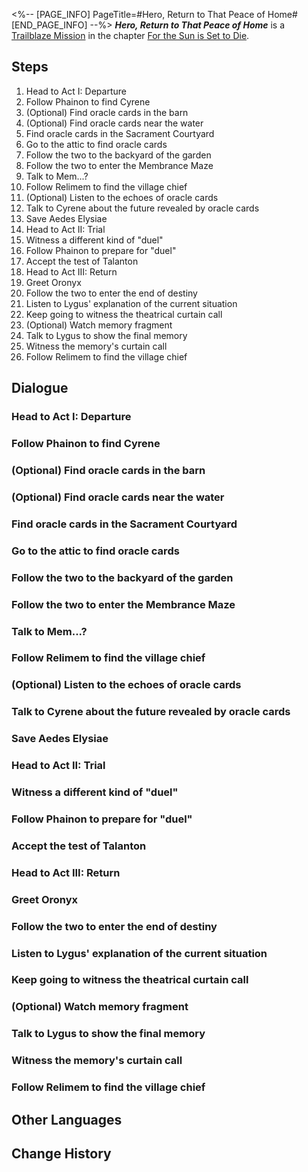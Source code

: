 <%-- [PAGE_INFO]
PageTitle=#Hero, Return to That Peace of Home#
[END_PAGE_INFO] --%>
{{Stub|Dialogue.}}
{{Mission Infobox
|id            = 1040502
|title         = 
|image         = <!--Mission Hero, Return to That Peace of Home.png-->
|type          = Trailblaze
|event_name    = 
|chapter       = For the Sun is Set to Die
|requirements  = {{subst:void|<!--Unknown: {"Type":"Manual"}-->}}
|summary       = <!--official mission summary from Fate's Atlas-->
|characters    = "Healer"; "Ruler"; "Scholar"; "Servant"; "Servant" & "Healer"; "Traveler"; "Weaver"; Aglaea; Anaxa & Phainon; Castorice; Child; Cipher; Cyrene; Dolimem; Female voice coming from afar; Hunter; Livia; Lygus; Mydei; Phainon; Piso; Pythias; Relimem; Trailblazer; Trinnon
|startLocation = [[Amphoreus]] - [[Act I: Departure]]
|world         = Amphoreus
|area          = Act I: Departure
|prev          = 
|next          = 
|rewards       = Traveler's Guide*12; Refined Aether*12; Lost Crystal*12; Credit*150,000
}}
'''''Hero, Return to That Peace of Home''''' is a [[Trailblaze Mission]] in the chapter [[For the Sun is Set to Die]].

==Steps==
# Head to Act I: Departure
# Follow Phainon to find Cyrene
# (Optional) Find oracle cards in the barn
# (Optional) Find oracle cards near the water
# Find oracle cards in the Sacrament Courtyard
# Go to the attic to find oracle cards
# Follow the two to the backyard of the garden
# Follow the two to enter the Membrance Maze
# Talk to Mem...?
# Follow Relimem to find the village chief
# (Optional) Listen to the echoes of oracle cards
# Talk to Cyrene about the future revealed by oracle cards
# Save Aedes Elysiae
# Head to Act II: Trial
# Witness a different kind of "duel"
# Follow Phainon to prepare for "duel"
# Accept the test of Talanton
# Head to Act III: Return
# Greet Oronyx
# Follow the two to enter the end of destiny
# Listen to Lygus' explanation of the current situation
# Keep going to witness the theatrical curtain call
# (Optional) Watch memory fragment
# Talk to Lygus to show the final memory
# Witness the memory's curtain call
# Follow Relimem to find the village chief

<!--
==Gameplay Notes==

--><!--
==Trial Character==

-->
==Dialogue==
{{Stub Dialogue}}
===Head to Act I: Departure{{subst:void|<!--104050201-->}}===
{{Mission Description|type=trailblaze|location=Act I: Departure|Upon returning to the Vortex of Genesis, (Trailblazer) and Phainon returned the final Coreflame together, but rather than journeying to the new world as expected, they were pulled into an "Immersive Theater" by Lygus.}}
{{Dialogue Start}}
:{{tx}}
{{Dialogue End}}

===Follow Phainon to find Cyrene{{subst:void|<!--104050202-->}}===
{{Dialogue Start}}
:{{tx}}
{{Dialogue End}}

===(Optional) Find oracle cards in the barn{{subst:void|<!--104050203-->}}===
{{Mission Description|type=trailblaze|location=Act I: Departure|update|The "theater" is actually someone's childhood memories, staged in the Aedes Elysiae of old. (Trailblazer), with many questions in mind, assumes the role of this person's "most important companion," joining him and Cyrene on their search for something important...}}
{{Dialogue Start}}
:{{tx}}
{{Dialogue End}}

===(Optional) Find oracle cards near the water{{subst:void|<!--104050214-->}}===
{{Dialogue Start}}
:{{tx}}
{{Dialogue End}}

===Find oracle cards in the Sacrament Courtyard{{subst:void|<!--104050215-->}}===
{{Dialogue Start}}
:{{tx}}
{{Dialogue End}}

===Go to the attic to find oracle cards{{subst:void|<!--104050217-->}}===
{{Dialogue Start}}
:{{tx}}
{{Dialogue End}}

===Follow the two to the backyard of the garden{{subst:void|<!--104050204-->}}===
{{Dialogue Start}}
:{{tx}}
{{Dialogue End}}

===Follow the two to enter the Membrance Maze{{subst:void|<!--104050205-->}}===
{{Dialogue Start}}
:{{tx}}
{{Dialogue End}}

===Talk to Mem...?{{subst:void|<!--104050206-->}}===
{{Mission Description|type=trailblaze|location=Act I: Departure|update|Deep in the Aedes Elysiae lies a "Maze." (Trailblazer) follows the two there and encounters many... fairy-like residents that resemble Mem?}}
{{Dialogue Start}}
:{{tx}}
{{Dialogue End}}

===Follow Relimem to find the village chief{{subst:void|<!--104050221-->}}===
{{Dialogue Start}}
:{{tx}}
{{Dialogue End}}

===(Optional) Listen to the echoes of oracle cards{{subst:void|<!--104050223-->}}===
{{Mission Description|type=trailblaze|location=Act I: Departure|update|The "oracle cards," childhood toys of Phainon and Cyrene, reflect the figures of Flame-Chase heroes, both familiar and strange. Do they symbolize the unyielding threads of fate? Or are they merely foggy backdrops on this theatrical stage? At this moment, (Trailblazer) could not yet tell.}}
{{Dialogue Start}}
:{{tx}}
{{Dialogue End}}

===Talk to Cyrene about the future revealed by oracle cards{{subst:void|<!--104050232-->}}===
{{Dialogue Start}}
:{{tx}}
{{Dialogue End}}

===Save Aedes Elysiae{{subst:void|<!--104050225-->}}===
{{Mission Description|type=trailblaze|location=Act I: Departure|update|Faced with the oncoming "catastrophe," the Phainon of the past made his choice.<br />And that very decision led him to the start of Flame-Chase Journey...}}
{{Dialogue Start}}
:{{tx}}
{{Dialogue End}}

===Head to Act II: Trial{{subst:void|<!--104050234-->}}===
{{Mission Description|type=trailblaze|location=Act II: Trial|update|The second act of this "drama" is Phainon's first encounter with Mydei, the Kremnos prince we all know...}}
{{Dialogue Start}}
:{{tx}}
{{Dialogue End}}

===Witness a different kind of "duel"{{subst:void|<!--104050235-->}}===
{{Dialogue Start}}
:{{tx}}
{{Dialogue End}}

===Follow Phainon to prepare for "duel"{{subst:void|<!--104050236-->}}===
{{Dialogue Start}}
:{{tx}}
{{Dialogue End}}

===Accept the test of Talanton{{subst:void|<!--104050239-->}}===
{{Dialogue Start}}
:{{tx}}
{{Dialogue End}}

===Head to Act III: Return{{subst:void|<!--104050241-->}}===
{{Mission Description|type=trailblaze|location=Act II: Trial|update|The third act, as it plays out before (Trailblazer), appears to mark the end of the Flame-Chase Journey. But the one who witnesses the world's end times with Phainon is Cyrene &mdash; the girl we believe to have perished in his childhood years.}}
{{Dialogue Start}}
:{{tx}}
{{Dialogue End}}

===Greet Oronyx{{subst:void|<!--104050242-->}}===
{{Dialogue Start}}
:{{tx}}
{{Dialogue End}}

===Follow the two to enter the end of destiny{{subst:void|<!--104050243-->}}===
{{Dialogue Start}}
:{{tx}}
{{Dialogue End}}

===Listen to Lygus' explanation of the current situation{{subst:void|<!--104050246-->}}===
{{Dialogue Start}}
:{{tx}}
{{Dialogue End}}

===Keep going to witness the theatrical curtain call{{subst:void|<!--104050258-->}}===
{{Dialogue Start}}
:{{tx}}
{{Dialogue End}}

===(Optional) Watch memory fragment{{subst:void|<!--104050260-->}}===
{{Mission Description|type=trailblaze|location=Act III: Return|update|According to (Trailblazer), certain details in this "memory" seem at odds with our journey through Amphoreus. It appears Lygus intended to use this to reveal Amphoreus's true state to (Trailblazer).}}
{{Dialogue Start}}
:{{tx}}
{{Dialogue End}}

===Talk to Lygus to show the final memory{{subst:void|<!--104050261-->}}===
{{Dialogue Start}}
:{{tx}}
{{Dialogue End}}

===Witness the memory's curtain call{{subst:void|<!--104050262-->}}===
{{Dialogue Start}}
:{{tx}}
{{Dialogue End}}

===Follow Relimem to find the village chief{{subst:void|<!--104050218-->}}===
{{Mission Description|type=trailblaze|location=Act I: Departure|update|Deep in the Aedes Elysiae lies a "Maze." (Trailblazer) follows the two there and encounters many... fairy-like residents that resemble Mem?}}
{{Dialogue Start}}
:{{tx}}
{{Dialogue End}}

==Other Languages==
{{Other Languages
|en   = Hero, Return to That Peace of Home
|zhs  = 英雄啊，回返那安宁的家乡
|zht  = 英雄啊，回返那安寧的家鄉
|ja   = 英雄よ、安らぎの故郷へ還れ
|ko   = 영웅이여, 그 평온한 고향으로 돌아가라
|es   = {{MC|f=Heroína|m=Héroe}}, regresa a ese hogar sereno
|fr   = Héros, retourne à ton havre de paix
|ru   = О герой, вернись к тишине родины
|th   = วีรชนเอ๋ย กลับสู่บ้านเกิดอันสงบสุขเถิด
|vi   = Hỡi anh hùng, hãy trở về quê hương bình yên
|de   = O Helden, kehrt in die friedliche Heimat zurück
|id   = Wahai Pahlawan, Pulang ke Rumah Tenteram Itu
|pt   = Herói, Retorne à Paz do Seu Lar
}}

==Change History==
{{Change History|3.4}}

